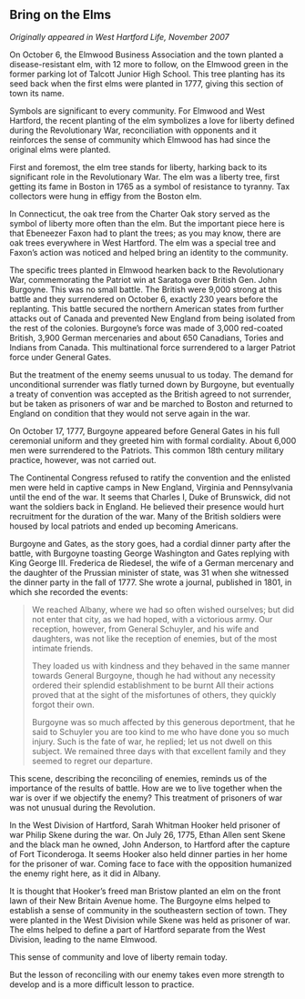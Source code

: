 ## Bring on the Elms {-}

*Originally appeared in West Hartford Life, November 2007*

On October 6, the Elmwood Business Association and the town planted a disease-resistant elm, with 12 more to follow, on the Elmwood green in the former parking lot of Talcott Junior High School. This tree planting has its seed back when the first elms were planted in 1777, giving this section of town its name.

Symbols are significant to every community. For Elmwood and West Hartford, the recent planting of the elm symbolizes a love for liberty defined during the Revolutionary War, reconciliation with opponents and it reinforces the sense of community which Elmwood has had since the original elms were planted.

First and foremost, the elm tree stands for liberty, harking back to its significant role in the Revolutionary War. The elm was a liberty tree, first getting its fame in Boston in 1765 as a symbol of resistance to tyranny. Tax collectors were hung in effigy from the Boston elm.

In Connecticut, the oak tree from the Charter Oak story served as the symbol of liberty more often than the elm. But the important piece here is that Ebeneezer Faxon had to plant the trees; as you may know, there are oak trees everywhere in West Hartford. The elm was a special tree and Faxon’s action was noticed and helped bring an identity to the community.

The specific trees planted in Elmwood hearken back to the Revolutionary War, commemorating the Patriot win at Saratoga over British Gen. John Burgoyne. This was no small battle. The British were 9,000 strong at this battle and they surrendered on October 6, exactly 230 years before the replanting. This battle secured the northern American states from further attacks out of Canada and prevented New England from being isolated from the rest of the colonies. Burgoyne’s force was made of 3,000 red-coated British, 3,900 German mercenaries and about 650 Canadians, Tories and Indians from Canada. This multinational force surrendered to a larger Patriot force under General Gates.

But the treatment of the enemy seems unusual to us today. The demand for unconditional surrender was flatly turned down by Burgoyne, but eventually a treaty of convention was accepted as the British agreed to not surrender, but be taken as prisoners of war and be marched to Boston and returned to England on condition that they would not serve again in the war.

On October 17, 1777, Burgoyne appeared before General Gates in his full ceremonial uniform and they greeted him with formal cordiality. About 6,000 men were surrendered to the Patriots. This common 18th century military practice, however, was not carried out.

The Continental Congress refused to ratify the convention and the enlisted men were held in captive camps in New England, Virginia and Pennsylvania until the end of the war. It seems that Charles I, Duke of Brunswick, did not want the soldiers back in England. He believed their presence would hurt recruitment for the duration of the war. Many of the British soldiers were housed by local patriots and ended up becoming Americans.

Burgoyne and Gates, as the story goes, had a cordial dinner party after the battle, with Burgoyne toasting George Washington and Gates replying with King George III. Frederica de Riedesel, the wife of a German mercenary and the daughter of the Prussian minister of state, was 31 when she witnessed the dinner party in the fall of 1777. She wrote a journal, published in 1801, in which she recorded the events:

> We reached Albany, where we had so often wished ourselves; but did not enter that city, as we had hoped, with a victorious army. Our reception, however, from General Schuyler, and his wife and daughters, was not like the reception of enemies, but of the most intimate friends.
>
> They loaded us with kindness and they behaved in the same manner towards General Burgoyne, though he had without any necessity ordered their splendid establishment to be burnt All their actions proved that at the sight of the misfortunes of others, they quickly forgot their own.
>
> Burgoyne was so much affected by this generous deportment, that he said to Schuyler you are too kind to me who have done you so much injury. Such is the fate of war, he replied; let us not dwell on this subject. We remained three days with that excellent family and they seemed to regret our departure.

This scene, describing the reconciling of enemies, reminds us of the importance of the results of battle. How are we to live together when the war is over if we objectify the enemy? This treatment of prisoners of war was not unusual during the Revolution.

In the West Division of Hartford, Sarah Whitman Hooker held prisoner of war Philip Skene during the war. On July 26, 1775, Ethan Allen sent Skene and the black man he owned, John Anderson, to Hartford after the capture of Fort Ticonderoga. It seems Hooker also held dinner parties in her home for the prisoner of war. Coming face to face with the opposition humanized the enemy right here, as it did in Albany.

It is thought that Hooker’s freed man Bristow planted an elm on the front lawn of their New Britain Avenue home. The Burgoyne elms helped to establish a sense of community in the southeastern section of town. They were planted in the West Division while Skene was held as prisoner of war. The elms helped to define a part of Hartford separate from the West Division, leading to the name Elmwood.

This sense of community and love of liberty remain today.

But the lesson of reconciling with our enemy takes even more strength to develop and is a more difficult lesson to practice.

